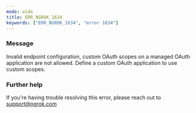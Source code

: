 ```yaml
---
mode: wide
title: ERR_NGROK_1634
keywords: ["ERR_NGROK_1634", "error 1634"]
---
```


### Message

Invalid endpoint configuration, custom OAuth scopes on a managed OAuth application are not allowed. Define a custom OAuth application to use custom scopes.

### Further help

If you're having trouble resolving this error, please reach out to [support@ngrok.com](mailto:support@ngrok.com?subject=Help%20with%20ERR_NGROK_1634)
